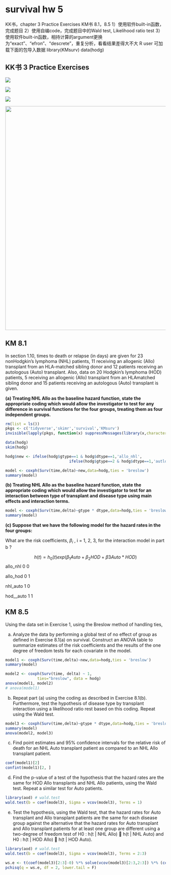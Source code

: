 # survival hw 5 {.unnumbered}

KK书，chapter 3 Practice Exercises KM书 8.1，8.5 1）使用软件built-in函数，完成题目 2）使用自编code，完成题目中的Wald test, Likelihood ratio test 3）使用软件built-in函数，相持计算的argument更换为“exact”、“efron”、“descrete”，重复分析，看看结果差得大不大 R user 可加载下面的包导入数据 library(KMsurv) data(hodg)

## KK书 3 Practice Exercises

![](images/clipboard-3990348013.png)

![](images/clipboard-70447289.png)

![](images/clipboard-1079670449.png)

![](images/clipboard-604287900.png){width="701"}

## KM 8.1

In section 1.10, times to death or relapse (in days) are given for 23 nonHodgkin’s lymphoma (NHL) patients, 11 receiving an allogenic (Allo) transplant from an HLA-matched sibling donor and 12 patients receiving an autologous (Auto) transplant. Also, data on 20 Hodgkin’s lymphoma (HOD) patients, 5 receiving an allogenic (Allo) transplant from an HLAmatched sibling donor and 15 patients receiving an autologous (Auto) transplant is given.

**(a) Treating NHL Allo as the baseline hazard function, state the appropriate coding which would allow the investigator to test for any difference in survival functions for the four groups, treating them as four independent groups.**

```r
rm(list = ls())
pkgs <- c('tidyverse','skimr','survival','KMsurv')
invisible(lapply(pkgs, function(x) suppressMessages(library(x,character.only = TRUE)) ))

data(hodg)
skim(hodg)

hodg$new <- ifelse(hodg$gtype==1 & hodg$dtype==1,'allo_nhl',
                            ifelse(hodg$gtype==2 & hodg$dtype==1,'autlo_nhl',ifelse(hodg$gtype==1 & hodg$dtype==2,'allo_hod','auto_hod'))) %>% factor() %>% relevel(.,ref = "allo_nhl")

model <- coxph(Surv(time,delta)~new,data=hodg,ties = 'breslow')
summary(model)
```

**(b) Treating NHL Allo as the baseline hazard function, state the appropriate coding which would allow the investigator to test for an interaction between type of transplant and disease type using main effects and interaction terms.**

```r
model <- coxph(Surv(time,delta)~gtype * dtype,data=hodg,ties = 'breslow')
summary(model)

```

**(c) Suppose that we have the following model for the hazard rates in the four groups:**

```{=tex}
\begin{align}
h(t|NHL Allo) &= h_0(t) \\
h(t|HOD Allo) &= h_0(t)exp(2) \\
h(t|NHL Auto) &= h_0(t)exp(1.5) \\
h(t|HOD Auto) &= h_0(t)exp(0.5) \\
\end{align}
```
What are the risk coefficients, $\beta_i$ , i = 1, 2, 3, for the interaction model in part b ?

$$
h(t)=h_0(t)exp(\beta_1Auto + \beta_2 HOD + \beta3 Auto*HOD)
$$ allo_nhl 0 0

allo_hod 0 1

nhl_auto 1 0

hod\_\_auto 1 1

```{=tex}
\begin{align}
\beta_1 & = 1.5 \\
\beta_2 &= 2 \\
\beta_1 + beta_2 +\beta_3 &= 0.5 \\
\beta_3 &= 0.5-1.5-2 =-3
\end{align}
```
## KM 8.5

Using the data set in Exercise 1, using the Breslow method of handling ties,

(a) Analyze the data by performing a global test of no effect of group as defined in Exercise 8.1(a) on survival. Construct an ANOVA table to summarize estimates of the risk coefficients and the results of the one degree of freedom tests for each covariate in the model.

```r
model1 <- coxph(Surv(time,delta)~new,data=hodg,ties = 'breslow')
summary(model)

model2 <- coxph(Surv(time, delta) ~ 1, 
              ties="breslow", data = hodg)
anova(model1, model2)
# anova(model1)

```

(b) Repeat part (a) using the coding as described in Exercise 8.1(b). Furthermore, test the hypothesis of disease type by transplant interaction using a likelihood ratio rest based on this coding. Repeat using the Wald test.

```r
model3 <- coxph(Surv(time,delta)~gtype * dtype,data=hodg,ties = 'breslow')
summary(model)
anova(model2, model3)

```

(c) Find point estimates and 95% confidence intervals for the relative risk of death for an NHL Auto transplant patient as compared to an NHL Allo transplant patient.

```r
coef(model1)[2]
confint(model1)[2, ]

```

(d) Find the p-value of a test of the hypothesis that the hazard rates are the same for HOD Allo transplants and NHL Allo patients, using the Wald test. Repeat a similar test for Auto patients.

```r
library(aod) # wald.test
wald.test(b = coef(model3), Sigma = vcov(model3), Terms = 1)

```

(e) Test the hypothesis, using the Wald test, that the hazard rates for Auto transplant and Allo transplant patients are the same for each disease group against the alternative that the hazard rates for Auto transplant and Allo transplant patients for at least one group are different using a two-degree of freedom test of H0 : h(t \| NHL Allo)  h(t \| NHL Auto) and H0 : h(t \| HOD Allo)  h(t \| HOD Auto).

```r
library(aod) # wald.test
wald.test(b = coef(model3), Sigma = vcov(model3), Terms = 2:3)

ws.e <- t(coef(model3)[2:3]-0) %*% solve(vcov(model3)[2:3,2:3]) %*% (coef(model3)[2:3]-0)
pchisq(q = ws.e, df = 2, lower.tail = F)

```
